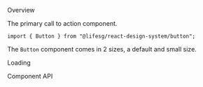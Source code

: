
<Meta of={ButtonStories} />

<Title>Button</Title>

<Secondary>Overview</Secondary>

The primary call to action component.

```tsx
import { Button } from "@lifesg/react-design-system/button";
```

The `Button` component comes in 2 sizes, a default and small size.

<Canvas of={ButtonStories.Default} />

<Heading3>Loading</Heading3>

<Canvas of={ButtonStories.LoadingState} />

<Secondary>Component API</Secondary>

<PropsTable />
